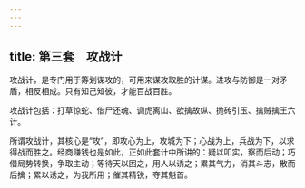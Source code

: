 ```yaml
---
---
---
```

title: 第三套　攻战计
---




攻战计，是专门用于筹划谋攻的，可用来谋攻取胜的计谋。进攻与防御是一对矛盾，相反相成。只有知己知彼，才能百战百胜。

攻战计包括：打草惊蛇、借尸还魂、调虎离山、欲擒故纵、抛砖引玉、擒贼擒王六计。

所谓攻战计，其核心是“攻”，即攻心为上，攻城为下；心战为上，兵战为下，以求得战而胜之。经商赚钱也是如此，正如此套计中所讲的：疑以叩实，察而后动；巧借局势转换，争取主动；等待天以困之，用人以诱之；累其气力，消其斗志，散而后擒；累以诱之，为我所用；催其精锐，夺其魁首。